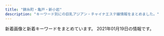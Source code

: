 ```yaml
---
title: "錦糸町・亀戸・新小岩"
description: "キーワード別にの巨乳アジアン・チャイナエステ嬢情報をまとめました。"
---
```


新着画像と新着キーワードをまとめています。
2021年01月19日の情報です。

<DmmAffiliateIns />
<KeywordTable
  shops={
    [
    {
        "name": "Cherry",
        "keywords": {},
        "img_links": [
            "http://dccompanyqoo10.cafe24.com/tiffany/images/staff/staff1.jpg",
            "http://dccompanyqoo10.cafe24.com/tiffany/images/staff/staff_sample.jpg",
            "http://dccompanyqoo10.cafe24.com/tiffany/images/store/store.png",
            "http://dccompanyqoo10.cafe24.com/tiffany/images/common/header.png",
            "http://dccompanyqoo10.cafe24.com/tiffany/images/staff/staff3.jpg",
            "http://dccompanyqoo10.cafe24.com/tiffany/images/top/store_bg.png",
            "http://dccompanyqoo10.cafe24.com/tiffany/images/staff/staff2.jpg"
        ],
        "station": "JR\u9326\u7cf8\u753a\u99c5\u5357\u53e3",
        "url": "http://cherry-esthe.com/"
    },
    {
        "img_links": [
            "https://piano.sweet-relaxation.com/img/cast/nico-01.jpg",
            "https://piano.sweet-relaxation.com/img/slick/sl-7.jpg",
            "https://piano.sweet-relaxation.com/img/interior/int-04.jpg",
            "https://piano.sweet-relaxation.com/img/cast/aki-02.jpg",
            "https://piano.sweet-relaxation.com/img/cast/aki-03.jpg",
            "https://piano.sweet-relaxation.com/img/cast/nico-04.jpg",
            "https://piano.sweet-relaxation.com/img/cast/aye-01.jpg",
            "https://piano.sweet-relaxation.com/img/cast/nana-02.jpg",
            "https://piano.sweet-relaxation.com/img/cast/miky-04.jpg",
            "https://piano.sweet-relaxation.com/img/cast/aini-03.jpg",
            "https://piano.sweet-relaxation.com/img/interior/int-01.jpg",
            "https://piano.sweet-relaxation.com/img/cast/lili-01.jpg",
            "https://piano.sweet-relaxation.com/img/cast/ai-04.jpg",
            "https://piano.sweet-relaxation.com/img/cast/aini-04.jpg",
            "https://piano.sweet-relaxation.com/img/cast/aini-02.jpg",
            "https://piano.sweet-relaxation.com/img/cast/lili-02.jpg",
            "https://piano.sweet-relaxation.com/img/cast/ebi-04.jpg",
            "https://piano.sweet-relaxation.com/img/cast/ebi-01.jpg",
            "https://piano.sweet-relaxation.com/img/cast/luna-02.jpg",
            "https://piano.sweet-relaxation.com/img/cast/nana-03.jpg",
            "https://piano.sweet-relaxation.com/img/cast/lili-04.jpg",
            "https://piano.sweet-relaxation.com/img/cast/miya-04.jpg",
            "https://piano.sweet-relaxation.com/img/slick/sl-3.jpg",
            "https://piano.sweet-relaxation.com/img/slick/sl-6.jpg",
            "https://piano.sweet-relaxation.com/img/cast/miya-01.jpg",
            "https://piano.sweet-relaxation.com/img/slick/sl-5.jpg",
            "https://piano.sweet-relaxation.com/img/cast/miky-03.jpg",
            "https://piano.sweet-relaxation.com/img/cast/miky-02.jpg",
            "https://piano.sweet-relaxation.com/img/interior/int-02.jpg",
            "https://piano.sweet-relaxation.com/img/slick/sl-4.jpg",
            "https://piano.sweet-relaxation.com/img/cast/coco-04.jpg",
            "https://piano.sweet-relaxation.com/img/cast/nana-04.jpg",
            "https://piano.sweet-relaxation.com/img/cast/aki-01.jpg",
            "https://piano.sweet-relaxation.com/img/cast/aye-04.jpg",
            "https://piano.sweet-relaxation.com/img/cast/aini-01.jpg",
            "https://piano.sweet-relaxation.com/img/cast/luna-04.jpg",
            "https://piano.sweet-relaxation.com/img/cast/miya-03.jpg",
            "https://piano.sweet-relaxation.com/img/cast/luna-01.jpg",
            "https://piano.sweet-relaxation.com/img/cast/ebi-03.jpg",
            "https://piano.sweet-relaxation.com/img/cast/ebi-02.jpg",
            "https://piano.sweet-relaxation.com/img/slick/sl-2.jpg",
            "https://piano.sweet-relaxation.com/img/cast/nico-02.jpg",
            "https://piano.sweet-relaxation.com/img/cast/lili-03.jpg",
            "https://piano.sweet-relaxation.com/img/cast/miky-01.jpg",
            "https://piano.sweet-relaxation.com/img/interior/int-03.jpg",
            "https://piano.sweet-relaxation.com/img/cast/nico-03.jpg",
            "https://piano.sweet-relaxation.com/img/cast/aye-02.jpg",
            "https://piano.sweet-relaxation.com/img/cast/coco-02.jpg",
            "https://piano.sweet-relaxation.com/img/cast/coco-03.jpg",
            "https://piano.sweet-relaxation.com/img/cast/ai-02.jpg",
            "https://piano.sweet-relaxation.com/img/slick/sl-1.jpg",
            "https://piano.sweet-relaxation.com/img/cast/luna-03.jpg",
            "https://piano.sweet-relaxation.com/img/cast/ai-03.jpg",
            "https://piano.sweet-relaxation.com/img/cast/coco-01.jpg",
            "https://piano.sweet-relaxation.com/img/cast/miya-02.jpg",
            "https://piano.sweet-relaxation.com/img/cast/aki-04.jpg",
            "https://piano.sweet-relaxation.com/img/cast/aye-03.jpg",
            "https://piano.sweet-relaxation.com/img/cast/nana-01.jpg",
            "https://piano.sweet-relaxation.com/img/cast/ai-01.jpg"
        ],
        "station": "JR\u65b0\u5c0f\u5ca9\u99c5\u5357\u53e3",
        "name": "Piano",
        "url": "https://piano.sweet-relaxation.com/",
        "keywords": {}
    },
    {
        "img_links": [
            "http://aria.tokyo-relaxtime.asia/img/cast/coco-03.jpg",
            "http://aria.tokyo-relaxtime.asia/img/interior/corridor-1.jpg",
            "http://aria.tokyo-relaxtime.asia/img/cast/yuri-01.jpg",
            "http://aria.tokyo-relaxtime.asia/img/cast/risa-03.jpg",
            "http://aria.tokyo-relaxtime.asia/img/cast/apple-02.jpg",
            "http://aria.tokyo-relaxtime.asia/img/cast/aki-03.jpg",
            "http://aria.tokyo-relaxtime.asia/img/interior/lobby-1.jpg",
            "http://aria.tokyo-relaxtime.asia/img/slick/st-1.jpg",
            "http://aria.tokyo-relaxtime.asia/img/cast/yuri-03.jpg",
            "http://aria.tokyo-relaxtime.asia/img/cast/yaya-01.jpg",
            "http://aria.tokyo-relaxtime.asia/img/cast/aki-04.jpg",
            "http://aria.tokyo-relaxtime.asia/img/cast/risa-01.jpg",
            "http://aria.tokyo-relaxtime.asia/img/cast/rina-03.jpg",
            "http://aria.tokyo-relaxtime.asia/img/cast/risa-02.jpg",
            "http://aria.tokyo-relaxtime.asia/img/cast/nana-04.jpg",
            "http://aria.tokyo-relaxtime.asia/img/cast/nana-03.jpg",
            "http://aria.tokyo-relaxtime.asia/img/cast/aya-03.jpg",
            "http://aria.tokyo-relaxtime.asia/img/cast/miki-03.jpg",
            "http://aria.tokyo-relaxtime.asia/img/cast/aki-01.jpg",
            "http://aria.tokyo-relaxtime.asia/img/cast/yaya-04.jpg",
            "http://aria.tokyo-relaxtime.asia/img/cast/aya-01.jpg",
            "http://aria.tokyo-relaxtime.asia/img/cast/rina-01.jpg",
            "http://aria.tokyo-relaxtime.asia/img/cast/nana-02.jpg",
            "http://aria.tokyo-relaxtime.asia/img/cast/yaya-03.jpg",
            "http://aria.tokyo-relaxtime.asia/img/cast/miki-02.jpg",
            "http://aria.tokyo-relaxtime.asia/img/cast/yumi-04.jpg",
            "http://aria.tokyo-relaxtime.asia/img/cast/miki-04.jpg",
            "http://aria.tokyo-relaxtime.asia/img/cast/aki-02.jpg",
            "http://aria.tokyo-relaxtime.asia/img/cast/rina-02.jpg",
            "http://aria.tokyo-relaxtime.asia/img/cast/apple-03.jpg",
            "http://aria.tokyo-relaxtime.asia/img/cast/apple-01.jpg",
            "http://aria.tokyo-relaxtime.asia/img/slick/st-5.jpg",
            "http://aria.tokyo-relaxtime.asia/img/cast/yumi-01.jpg",
            "http://aria.tokyo-relaxtime.asia/img/cast/coco-02.jpg",
            "http://aria.tokyo-relaxtime.asia/img/cast/apple-04.jpg",
            "http://aria.tokyo-relaxtime.asia/img/cast/yumi-03.jpg",
            "http://aria.tokyo-relaxtime.asia/img/slick/st-4.jpg",
            "http://aria.tokyo-relaxtime.asia/img/cast/coco-01.jpg",
            "http://aria.tokyo-relaxtime.asia/img/cast/rina-04.jpg",
            "http://aria.tokyo-relaxtime.asia/img/slick/st-2.jpg",
            "http://aria.tokyo-relaxtime.asia/img/cast/coco-04.jpg",
            "http://aria.tokyo-relaxtime.asia/img/cast/aya-02.jpg",
            "http://aria.tokyo-relaxtime.asia/img/cast/aya-04.jpg",
            "http://aria.tokyo-relaxtime.asia/img/cast/yaya-02.jpg",
            "http://aria.tokyo-relaxtime.asia/img/cast/yuri-04.jpg",
            "http://aria.tokyo-relaxtime.asia/img/cast/nana-01.jpg",
            "http://aria.tokyo-relaxtime.asia/img/cast/risa-04.jpg",
            "http://aria.tokyo-relaxtime.asia/img/cast/yumi-02.jpg",
            "http://aria.tokyo-relaxtime.asia/img/cast/miki-01.jpg",
            "http://aria.tokyo-relaxtime.asia/img/slick/st-3.jpg"
        ],
        "name": "Aria\uff5e\u30a2\u30ea\u30a2\uff5e",
        "url": "http://aria.tokyo-relaxtime.asia/",
        "keywords": {},
        "station": "JR\u5c0f\u5ca9\u99c5\u5317\u53e3"
    },
    {
        "url": "http://hani-est.xyz/",
        "name": "\u871c\u82b1",
        "station": "\u897f\u5927\u5cf6\u99c5A1\u51fa\u53e3",
        "img_links": [
            "http://hani-est.xyz/images/g1.jpg",
            "http://hani-est.xyz/images/top.jpg",
            "http://hani-est.xyz/images/banna1.jpg",
            "http://hani-est.xyz/images/g2.jpg",
            "http://hani-est.xyz/images/g4.jpg",
            "http://hani-est.xyz/images/new1.jpg",
            "http://hani-est.xyz/images/banna.jpg",
            "http://hani-est.xyz/images/zi-ao.png",
            "http://hani-est.xyz/images/g5.jpg",
            "http://hani-est.xyz/images/zi-newface.png",
            "http://hani-est.xyz/images/banna2.jpg",
            "http://hani-est.xyz/images/zi-service.png",
            "http://hani-est.xyz/images/a1.jpg",
            "http://hani-est.xyz/images/g6.jpg",
            "http://hani-est.xyz/images/zi-staff.png",
            "http://hani-est.xyz/images/zi-pri.png"
        ],
        "keywords": {
            "83": 12,
            "90": 24,
            "\u4e73": 12,
            "94": 12,
            "E": 12,
            "82": 12,
            "\u5de8\u4e73": 12,
            "C": 41
        }
    },
    {
        "img_links": [
            "http://shizuku2009.com/staff/5/1.jpg",
            "http://shizuku2009.com/images/index_19.jpg",
            "http://shizuku2009.com/images/service_13.jpg",
            "http://shizuku2009.com/images/index_05.jpg",
            "http://shizuku2009.com/images/index_15.jpg",
            "http://shizuku2009.com/images/index_07.jpg",
            "http://shizuku2009.com/images/index_09.jpg",
            "http://shizuku2009.com/images/index_06.jpg",
            "http://shizuku2009.com/images/index_10.jpg",
            "http://shizuku2009.com/images/index_20.jpg",
            "http://shizuku2009.com/images/index_13.jpg",
            "http://shizuku2009.com/images/index_08.jpg",
            "http://shizuku2009.com/staff/3/1.jpg",
            "http://shizuku2009.com/images/index_14.jpg",
            "http://shizuku2009.com/staff/4/1.jpg",
            "http://shizuku2009.com/images/index_04.jpg",
            "http://shizuku2009.com/images/staff_15.jpg",
            "http://shizuku2009.com/images/index_17.jpg",
            "http://shizuku2009.com/images/staff_12.jpg",
            "http://shizuku2009.com/staff/6/1.jpg",
            "http://shizuku2009.com/staff/2/1.jpg",
            "http://shizuku2009.com/images/index_02.jpg",
            "http://shizuku2009.com/staff/1/1.jpg"
        ],
        "name": "\u79cb",
        "keywords": {},
        "url": "http://shizuku2009.com/",
        "station": "\u9752\u7825\u99c5A2\u51fa\u53e3"
    },
    {
        "img_links": [
            "http://www.o-miyabi.com/images/upload/thumb/72ffa1fb925d394b.jpg",
            "http://www.o-miyabi.com/s/images/okubokomachi.jpg",
            "http://www.o-miyabi.com/s/uploads/03.jpg",
            "http://www.o-miyabi.com/s/images/service_01.png",
            "http://www.o-miyabi.com/images/index_04.jpg",
            "http://www.o-miyabi.com/images/index_19.jpg",
            "http://www.o-miyabi.com/images/index_02.jpg",
            "http://www.o-miyabi.com/s/images/slider/prev.png",
            "http://www.o-miyabi.com/s/images/iphone.png",
            "http://www.o-miyabi.com/s/image/nav_sys.png",
            "http://www.o-miyabi.com/images/movie_09.jpg",
            "http://www.o-miyabi.com/s/images/top_2.jpg",
            "http://www.o-miyabi.com/s/images/tel.png",
            "http://www.o-miyabi.com/s/uploads/08.jpg",
            "http://www.o-miyabi.com/images/index_10.jpg",
            "http://www.o-miyabi.com/images/index_14.jpg",
            "http://www.o-miyabi.com/images/upload/thumb/1a8371be7358f1df.jpg",
            "http://www.o-miyabi.com/images/rec.jpg",
            "http://www.o-miyabi.com/s/images/slider/next.png",
            "http://www.o-miyabi.com/s/uploads/07.jpg",
            "http://www.o-miyabi.com/s/uploads/01.jpg",
            "http://www.o-miyabi.com/images/index_13.jpg",
            "http://www.o-miyabi.com/images/upload/thumb/6d7987cae648e809.jpg",
            "http://www.o-miyabi.com/images/index_06.jpg",
            "http://www.o-miyabi.com/s/images/pc.png",
            "http://www.o-miyabi.com/images/index_03.jpg",
            "http://www.o-miyabi.com/s/uploads/04.jpg",
            "http://www.o-miyabi.com/s/image/nav_manga.png",
            "http://www.o-miyabi.com/images/info_09.jpg",
            "http://www.o-miyabi.com/s/images/t2.jpg",
            "http://www.o-miyabi.com/images/index_05.jpg",
            "http://www.o-miyabi.com/s/images/slider/2.jpg",
            "http://www.o-miyabi.com/s/images/slider/3.jpg",
            "http://www.o-miyabi.com/images/info.jpg",
            "http://www.o-miyabi.com/images/upload/thumb/e12bb065f2380463.jpg",
            "http://www.o-miyabi.com/s/images/service_03.png",
            "http://www.o-miyabi.com/images/upload/thumb/301c9a35b11a384f.jpg",
            "http://www.o-miyabi.com/images/upload/thumb/6fceb6aef71115ac.jpg",
            "http://www.o-miyabi.com/images/upload/thumb/0dc07af1006255fa.jpg",
            "http://www.o-miyabi.com/images/upload/thumb/51d074f8f9cdb905.jpg",
            "http://www.o-miyabi.com/s/image/nav_topics.png",
            "http://www.o-miyabi.com/images/upload/thumb/db15ea2226867103.jpg",
            "http://www.o-miyabi.com/images/upload/thumb/7713de024ddc43e7.jpg",
            "http://www.o-miyabi.com/images/rec_09.jpg",
            "http://www.o-miyabi.com/images/info_02.jpg",
            "http://www.o-miyabi.com/s/images/t3.jpg",
            "http://www.o-miyabi.com/images/index_09.jpg",
            "http://www.o-miyabi.com/s/images/slider/1.jpg",
            "http://www.o-miyabi.com/s/uploads/06.jpg",
            "http://www.o-miyabi.com/images/index_18.jpg",
            "http://www.o-miyabi.com/images/upload/thumb/0981f77ac0a1e07f.jpg",
            "http://www.o-miyabi.com/s/image/nav_cast.png",
            "http://www.o-miyabi.com/images/upload/thumb/04d21d82d11bc049.jpg",
            "http://www.o-miyabi.com/images/upload/thumb/928147996b3538a2.jpg",
            "http://www.o-miyabi.com/images/upload/thumb/57af63e7ff71466b.jpg",
            "http://www.o-miyabi.com/images/index_16.jpg",
            "http://www.o-miyabi.com/images/index_07.jpg",
            "http://www.o-miyabi.com/images/index_01.jpg",
            "http://www.o-miyabi.com/s/image/nav_top.png",
            "http://www.o-miyabi.com/girl/01.jpg",
            "http://www.o-miyabi.com/images/staff_09.jpg",
            "http://www.o-miyabi.com/s/images/t1.jpg",
            "http://www.o-miyabi.com/s/uploads/02.jpg",
            "http://www.o-miyabi.com/s/image/nav_hotel.png",
            "http://www.o-miyabi.com/s/images/service_07.png"
        ],
        "station": "JR\u65b0\u5c0f\u5ca9\u99c5\u5357\u53e3",
        "keywords": {
            "D": 4,
            "86": 2,
            "C": 12,
            "85": 4,
            "98": 2,
            "H": 2,
            "89": 6,
            "84": 2
        },
        "url": "http://www.o-miyabi.com/",
        "name": "\u96c5\u82b3"
    },
    {
        "station": "JR\u65b0\u5c0f\u5ca9\u99c5\u5357\u53e3",
        "keywords": {
            "89": 1,
            "95": 2,
            "92": 1,
            "87": 1,
            "90": 1,
            "86": 2,
            "85": 1
        },
        "name": "\u7f8e\u697d",
        "url": "http://y-rlx.net/",
        "img_links": [
            "http://y-rlx.net/images/index_21.jpg",
            "http://y-rlx.net/girl/010.jpg",
            "http://y-rlx.net/girl/09a.jpg",
            "http://y-rlx.net/images/rec.jpg",
            "http://y-rlx.net/images/index_09.jpg",
            "http://y-rlx.net/girl/09.jpg",
            "http://y-rlx.net/girl/01.jpg",
            "http://y-rlx.net/girl/08.jpg",
            "http://y-rlx.net/images/01.png",
            "http://y-rlx.net/images/acc_tit03.jpg",
            "http://y-rlx.net/girl/05a.jpg",
            "http://y-rlx.net/girl/05.jpg",
            "http://y-rlx.net/images/rec_16.jpg",
            "http://y-rlx.net/images/acc_16.jpg",
            "http://y-rlx.net/images/rex_16.jpg",
            "http://y-rlx.net/girl/00.jpg",
            "http://y-rlx.net/images/index_23.jpg",
            "http://y-rlx.net/images/index_11.jpg",
            "http://y-rlx.net/girl/07.jpg",
            "http://y-rlx.net/images/index_04.png",
            "http://y-rlx.net/images/index_19.png",
            "http://y-rlx.net/images/index_12.jpg",
            "http://y-rlx.net/girl/06.jpg",
            "http://y-rlx.net/images/index_08.jpg",
            "http://y-rlx.net/images/sys.jpg",
            "http://y-rlx.net/girl/p01.jpg",
            "http://y-rlx.net/images/index_10.jpg",
            "http://y-rlx.net/images/sys_16.jpg",
            "http://y-rlx.net/images/acc_tit01.jpg",
            "http://y-rlx.net/images/index_06.png",
            "http://y-rlx.net/images/02.png",
            "http://y-rlx.net/girl/02.jpg",
            "http://y-rlx.net/images/index_07.png",
            "http://y-rlx.net/images/index_14.png",
            "http://y-rlx.net/images/index_16.png",
            "http://y-rlx.net/images/index_13.jpg",
            "http://y-rlx.net/images/line.jpg",
            "http://y-rlx.net/girl/07a.jpg",
            "http://y-rlx.net/girl/03a.jpg",
            "http://y-rlx.net/girl/010a.jpg",
            "http://y-rlx.net/images/03.png",
            "http://y-rlx.net/images/index_02.png",
            "http://y-rlx.net/images/acc_tit.jpg",
            "http://y-rlx.net/images/staff_16.jpg",
            "http://y-rlx.net/images/info.png",
            "http://y-rlx.net/girl/03.jpg"
        ]
    },
    {
        "img_links": [
            "http://biwert.xyz/uploads/allimg/180620/1-1P6201013133b.jpg",
            "http://biwert.xyz/templets/default/picture/head.jpg",
            "http://biwert.xyz/uploads/201003/1-2010031G415110.jpg",
            "http://biwert.xyz/templets/default/picture/interior_t.jpg",
            "http://biwert.xyz/uploads/180620/1-1P620101629244.png",
            "http://biwert.xyz/uploads/allimg/180620/1-1P620101640O8.png",
            "http://biwert.xyz/uploads/180620/1-1P62010154K00.png",
            "http://biwert.xyz/uploads/201006/1-2010061A941445.jpg",
            "http://biwert.xyz/templets/default/picture/rec1.png",
            "http://biwert.xyz/uploads/201003/1-2010031G432629.jpg",
            "http://biwert.xyz/templets/default/picture/news.jpg",
            "http://biwert.xyz/uploads/180620/1-1P62010193X63.jpg",
            "http://biwert.xyz/uploads/201109/1-201109141105216.jpg",
            "http://biwert.xyz/templets/default/picture/staff_t.jpg",
            "http://biwert.xyz/uploads/201007/1-20100G4464b26.jpg",
            "http://biwert.xyz/images/1-1P621101232H4.png",
            "http://biwert.xyz/uploads/201006/1-2010061F032C0.jpg",
            "http://biwert.xyz/uploads/201003/1-2010031G3421X.jpg",
            "http://biwert.xyz/uploads/201003/1-2010031G35C32.jpg"
        ],
        "station": "JR\u5c0f\u5ca9\u99c5\u5317\u53e3",
        "url": "http://biwert.xyz/",
        "keywords": {
            "E": 18,
            "G": 9
        },
        "name": "\u4e00\u6642"
    },
    {
        "station": "JR\u4e80\u6238\u99c5\u6771\u53e3",
        "name": "\u5343\u693f",
        "img_links": [
            "http://sentsubaki.asia/img/cast/yumi-02.jpg",
            "http://sentsubaki.asia/img/btn_interior.png",
            "http://sentsubaki.asia/img/btn_cast.png",
            "http://sentsubaki.asia/img/cast/aya-01.jpg",
            "http://sentsubaki.asia/img/cast/miki-04.jpg",
            "http://sentsubaki.asia/img/interior/lobby-1.jpg",
            "http://sentsubaki.asia/img/cast/aya-04.jpg",
            "http://sentsubaki.asia/img/btn_top.png",
            "http://sentsubaki.asia/img/cast/you-04.jpg",
            "http://sentsubaki.asia/img/cast/nina-04.jpg",
            "http://sentsubaki.asia/img/head_time.png",
            "http://sentsubaki.asia/img/cast/you-01.jpg",
            "http://sentsubaki.asia/img/cast/yumi-03.jpg",
            "http://sentsubaki.asia/img/cast/yuyu-04.jpg",
            "http://sentsubaki.asia/img/cast/yuyu-01.jpg",
            "http://sentsubaki.asia/img/interior/lobby-2.jpg",
            "http://sentsubaki.asia/img/cast/yuyu-02.jpg",
            "http://sentsubaki.asia/img/btn_twitter.png",
            "http://sentsubaki.asia/img/cast/yumi-04.jpg",
            "http://sentsubaki.asia/img/cast/you-02.jpg",
            "http://sentsubaki.asia/img/cast/miki-01.jpg",
            "http://sentsubaki.asia/img/cast/miki-03.jpg",
            "http://sentsubaki.asia/img/cast/aya-03.jpg",
            "http://sentsubaki.asia/img/cast/nina-03.jpg",
            "http://sentsubaki.asia/img/cast/you-03.jpg",
            "http://sentsubaki.asia/img/head_tel.png",
            "http://sentsubaki.asia/img/cast/miki-02.jpg",
            "http://sentsubaki.asia/img/coupon_special.png"
        ],
        "url": "http://sentsubaki.asia/",
        "keywords": {}
    },
    {
        "keywords": {
            "87": 30,
            "D": 135,
            "83": 15,
            "88": 15,
            "89": 15,
            "85": 105,
            "86": 30,
            "E": 15,
            "92": 15,
            "C": 75
        },
        "url": "https://kinshicho-mensesthe.net/",
        "station": "JR\u9326\u7cf8\u753a\u99c5\u5317\u53e3",
        "img_links": [
            "https://kinshicho-mensesthe.net/staff2/kokomi-s1.jpg",
            "https://kinshicho-mensesthe.net/staff2/rika-l1.jpg",
            "https://kinshicho-mensesthe.net/staff2/rui-s1.jpg",
            "https://kinshicho-mensesthe.net/mens-esthe-massage/2020/01/22/yuki-s1.jpg",
            "https://kinshicho-mensesthe.net/room/5-l.jpg",
            "https://kinshicho-mensesthe.net/staff2/kiki-s1.jpg",
            "https://kinshicho-mensesthe.net/images/qrcode.png",
            "https://kinshicho-mensesthe.net/images/main-sp.jpg",
            "https://kinshicho-mensesthe.net/images/footer-l.png",
            "https://kinshicho-mensesthe.net/button/staff.png",
            "https://kinshicho-mensesthe.net/staff2/satomi-s1.jpg",
            "https://kinshicho-mensesthe.net/staff2/yuki-s1.jpg",
            "https://kinshicho-mensesthe.net/staff2/sakura-l2.jpg",
            "https://kinshicho-mensesthe.net/staff2/kokomi-l1.jpg",
            "https://kinshicho-mensesthe.net/staff2/sora-s1.jpg",
            "https://kinshicho-mensesthe.net/button/blog.png",
            "https://kinshicho-mensesthe.net/room/esthe1.jpg",
            "https://kinshicho-mensesthe.net/staff2/moe-s1.jpg",
            "https://kinshicho-mensesthe.net/staff2/yuki-l1.jpg",
            "https://kinshicho-mensesthe.net/room/2-s.jpg",
            "https://kinshicho-mensesthe.net/staff2/haruka-s1.jpg",
            "https://kinshicho-mensesthe.net/mens-esthe-massage/2020/02/06/satomi-s1.jpg",
            "https://kinshicho-mensesthe.net/button/home.png",
            "https://kinshicho-mensesthe.net/staff2/satomi-l1.jpg",
            "https://kinshicho-mensesthe.net/staff2/mai-s1.jpg",
            "https://kinshicho-mensesthe.net/room/2-l.jpg",
            "https://kinshicho-mensesthe.net/images/clear.png",
            "https://kinshicho-mensesthe.net/room/4-s.jpg",
            "https://kinshicho-mensesthe.net/staff2/yumi-l1.jpg",
            "https://kinshicho-mensesthe.net/images/main1.jpg",
            "https://kinshicho-mensesthe.net/staff2/sera-s1.jpg",
            "https://kinshicho-mensesthe.net/images/footer-r.png",
            "https://kinshicho-mensesthe.net/staff2/haruka-l1.jpg",
            "https://kinshicho-mensesthe.net/staff2/saki-s1.jpg",
            "https://kinshicho-mensesthe.net/staff2/yumi-s1.jpg",
            "https://kinshicho-mensesthe.net/room/3-l.jpg",
            "https://kinshicho-mensesthe.net/staff2/rika-s1.jpg",
            "https://kinshicho-mensesthe.net/room/6-l.jpg",
            "https://kinshicho-mensesthe.net/images/flower.png",
            "https://kinshicho-mensesthe.net/images/camp.png",
            "https://kinshicho-mensesthe.net/staff2/kiki-l1.jpg",
            "https://kinshicho-mensesthe.net/room/esthe2.jpg",
            "https://kinshicho-mensesthe.net/staff2/saki-l1.jpg",
            "https://kinshicho-mensesthe.net/staff2/sera-l1.jpg",
            "https://kinshicho-mensesthe.net/staff2/rui-l1.jpg",
            "https://kinshicho-mensesthe.net/room/1-l.jpg",
            "https://kinshicho-mensesthe.net/room/6-s.jpg",
            "https://kinshicho-mensesthe.net/room/5-s.jpg",
            "https://kinshicho-mensesthe.net/staff2/yuka-s1.jpg",
            "https://kinshicho-mensesthe.net/staff2/sora-l1.jpg",
            "https://kinshicho-mensesthe.net/room/esthe3.jpg",
            "https://kinshicho-mensesthe.net/staff2/sakura-s2.jpg",
            "https://kinshicho-mensesthe.net/room/1-s.jpg",
            "https://kinshicho-mensesthe.net/mens-esthe-massage/2020/10/17/moe-s1.jpg",
            "https://kinshicho-mensesthe.net/room/4-l.jpg",
            "https://kinshicho-mensesthe.net/staff2/mai-l1.jpg",
            "https://kinshicho-mensesthe.net/room/3-s.jpg",
            "https://kinshicho-mensesthe.net/images/header3.png",
            "https://kinshicho-mensesthe.net/mens-esthe-massage/2020/02/06/sora-s1.jpg"
        ],
        "name": "KIRARA"
    },
    {
        "url": "http://www.hu-wa.work/",
        "station": "JR\u5c0f\u5ca9\u99c5\u5357\u53e3",
        "img_links": [
            "http://www.hu-wa.work/images/5.png",
            "http://www.hu-wa.work/images/1.png",
            "http://www.hu-wa.work/img/ayumi1.jpg",
            "http://www.hu-wa.work/images/ta.jpg",
            "http://www.hu-wa.work/images/int1.png",
            "http://www.hu-wa.work/images/staff_t.jpg",
            "http://www.hu-wa.work/images/int2.png",
            "http://www.hu-wa.work/images/tel.jpg",
            "http://www.hu-wa.work/images/sys.png",
            "http://www.hu-wa.work/staff/ayumi.jpg",
            "http://www.hu-wa.work/images/4.png",
            "http://www.hu-wa.work/images/head.jpg",
            "http://www.hu-wa.work/images/interior_t.jpg",
            "http://www.hu-wa.work/img/maya1.jpg",
            "http://www.hu-wa.work/img/yuna1.jpg",
            "http://www.hu-wa.work/img/miki1.jpg",
            "http://www.hu-wa.work/images/s1.png",
            "http://www.hu-wa.work/images/2.png",
            "http://www.hu-wa.work/img/kaori1.jpg",
            "http://www.hu-wa.work/staff/miho.jpg",
            "http://www.hu-wa.work/images/6.png",
            "http://www.hu-wa.work/staff/yuna.jpg",
            "http://www.hu-wa.work/img/miho1.jpg",
            "http://www.hu-wa.work/images/3.png",
            "http://www.hu-wa.work/images/news.png",
            "http://www.hu-wa.work/staff/maya.jpg",
            "http://www.hu-wa.work/staff/miki.jpg",
            "http://www.hu-wa.work/staff/kaori.jpg"
        ],
        "name": "Angel\u2019s Smile",
        "keywords": {}
    },
    {
        "url": "http://k-akasuri.xyz/",
        "img_links": [
            "http://k-akasuri.xyz/girl/02.jpg",
            "http://k-akasuri.xyz/images/index_01.jpg",
            "http://k-akasuri.xyz/images/index_06.jpg",
            "http://k-akasuri.xyz/images/staff_10.jpg",
            "http://k-akasuri.xyz/images/index_09.jpg",
            "http://k-akasuri.xyz/images/index_02.jpg",
            "http://k-akasuri.xyz/images/index_08.jpg",
            "http://k-akasuri.xyz/images/rec.jpg",
            "http://k-akasuri.xyz/images/index_13.jpg",
            "http://k-akasuri.xyz/girl/00.jpg",
            "http://k-akasuri.xyz/images/info_10.jpg",
            "http://k-akasuri.xyz/images/sys.jpg",
            "http://k-akasuri.xyz/images/acc_11.jpg",
            "http://k-akasuri.xyz/images/sys_10.jpg",
            "http://k-akasuri.xyz/images/acc_10.jpg",
            "http://k-akasuri.xyz/girl/04.jpg",
            "http://k-akasuri.xyz/images/nei_13.jpg",
            "http://k-akasuri.xyz/images/rec_10.jpg",
            "http://k-akasuri.xyz/images/index_04.jpg",
            "http://k-akasuri.xyz/images/index_05.jpg",
            "http://k-akasuri.xyz/images/index_07.jpg",
            "http://k-akasuri.xyz/girl/01.jpg",
            "http://k-akasuri.xyz/images/line.jpg",
            "http://k-akasuri.xyz/images/index_03.jpg",
            "http://k-akasuri.xyz/girl/03.jpg"
        ],
        "station": "JR\u4e80\u6238\u99c5\u5317\u53e3",
        "keywords": {
            "89": 1,
            "D": 3,
            "87": 1,
            "88": 2,
            "C": 1
        },
        "name": "\u97d3\u56fd\u30a2\u30ab\u30b9\u30ea"
    },
    {
        "name": "Lucky\uff5e\u30e9\u30c3\u30ad\u30fc\uff5e",
        "img_links": [
            "http://www.es-raku.link/img/ayaka1.jpg",
            "http://www.es-raku.link/images/1.jpg",
            "http://www.es-raku.link/images/menu/interior.png",
            "http://www.es-raku.link/images/9.jpg",
            "http://www.es-raku.link/images/2.jpg",
            "http://www.es-raku.link/images/int2.png",
            "http://www.es-raku.link/images/r1.jpg",
            "http://www.es-raku.link/img/riri1.jpg",
            "http://www.es-raku.link/staff/yuki.jpg",
            "http://www.es-raku.link/img/ruru1.jpg",
            "http://www.es-raku.link/img/mai1.jpg",
            "http://www.es-raku.link/images/3.jpg",
            "http://www.es-raku.link/images/list.jpg",
            "http://www.es-raku.link/img/kaori1.jpg",
            "http://www.es-raku.link/images/r2.jpg",
            "http://www.es-raku.link/images/head.png",
            "http://www.es-raku.link/images/news.jpg",
            "http://www.es-raku.link/images/interior_t.png",
            "http://www.es-raku.link/staff/kaori.jpg",
            "http://www.es-raku.link/images/int1.png",
            "http://www.es-raku.link/images/tel.jpg",
            "http://www.es-raku.link/images/line.png",
            "http://www.es-raku.link/staff/mai.jpg",
            "http://www.es-raku.link/staff/riri.jpg",
            "http://www.es-raku.link/images/menu/staff.png",
            "http://www.es-raku.link/img/yuki1.jpg",
            "http://www.es-raku.link/images/8.jpg",
            "http://www.es-raku.link/images/sys1.jpg",
            "http://www.es-raku.link/images/rtel.jpg",
            "http://www.es-raku.link/images/menu/top.png",
            "http://www.es-raku.link/images/7.jpg",
            "http://www.es-raku.link/staff/ruru.jpg",
            "http://www.es-raku.link/img/lucky1.jpg",
            "http://www.es-raku.link/images/6.jpg",
            "http://www.es-raku.link/images/staff_t.png",
            "http://www.es-raku.link/images/mobile.jpg",
            "http://www.es-raku.link/staff/ayaka.jpg",
            "http://www.es-raku.link/staff/lucky.jpg"
        ],
        "url": "http://www.es-raku.link/",
        "keywords": {},
        "station": "JR\u9326\u7cf8\u753a\u99c5\u5357\u53e3"
    },
    {
        "url": "http://mirage.sweet-relaxation.com/",
        "img_links": [
            "http://mirage.sweet-relaxation.com/img/cast/olive-01.jpg",
            "http://mirage.sweet-relaxation.com/img/cast/nanar-02.jpg",
            "http://mirage.sweet-relaxation.com/img/cast/miya-02.jpg",
            "http://mirage.sweet-relaxation.com/img/cast/nina-02.jpg",
            "http://mirage.sweet-relaxation.com/img/cast/yaya-01.jpg",
            "http://mirage.sweet-relaxation.com/img/cast/ran-03.jpg",
            "http://mirage.sweet-relaxation.com/img/cast/eri-02.jpg",
            "http://mirage.sweet-relaxation.com/img/cast/yaya-03.jpg",
            "http://mirage.sweet-relaxation.com/img/cast/key-03.jpg",
            "http://mirage.sweet-relaxation.com/img/cast/miya-03.jpg",
            "http://mirage.sweet-relaxation.com/img/cast/eri-01.jpg",
            "http://mirage.sweet-relaxation.com/img/cast/nina-01.jpg",
            "http://mirage.sweet-relaxation.com/img/cast/yumi-02.jpg",
            "http://mirage.sweet-relaxation.com/img/cast/nanar-01.jpg",
            "http://mirage.sweet-relaxation.com/img/cast/olive-02.jpg",
            "http://mirage.sweet-relaxation.com/img/cast/key-01.jpg",
            "http://mirage.sweet-relaxation.com/img/cast/eri-03.jpg",
            "http://mirage.sweet-relaxation.com/img/cast/yumi-01.jpg",
            "http://mirage.sweet-relaxation.com/img/cast/yumi-03.jpg",
            "http://mirage.sweet-relaxation.com/img/cast/yaya-02.jpg",
            "http://mirage.sweet-relaxation.com/img/cast/nina-03.jpg",
            "http://mirage.sweet-relaxation.com/img/cast/ran-01.jpg",
            "http://mirage.sweet-relaxation.com/img/cast/nanar-03.jpg",
            "http://mirage.sweet-relaxation.com/img/interior/corridor-1.jpg",
            "http://mirage.sweet-relaxation.com/img/cast/olive-03.jpg",
            "http://mirage.sweet-relaxation.com/img/cast/miya-01.jpg",
            "http://mirage.sweet-relaxation.com/img/cast/ran-02.jpg",
            "http://mirage.sweet-relaxation.com/img/cast/key-02.jpg"
        ],
        "name": "Mirage\uff5e\u30df\u30e9\u30fc\u30b8\u30e5\uff5e",
        "station": "JR\u4e80\u6238\u99c5\u6771\u53e3",
        "keywords": {}
    },
    {
        "img_links": [
            "http://es-koibito.work/_src/47079078/7251563932146_.pic_hd.jpg",
            "http://es-koibito.work/_src/37017017/wechatimg2746.jpg",
            "http://es-koibito.work/_src/18546552/staff12.jpg",
            "http://es-koibito.work/_src/18546593/shift.jpg",
            "http://mosaic.heteml.jp/es-koibito.work/3.jpg",
            "http://es-koibito.work/_src/18546559/sign.png",
            "http://es-koibito.work/_src/18546610/wechatimg5037.jpg",
            "http://es-koibito.work/_src/18546543/sign.png",
            "http://es-koibito.work/_src/18546542/sign.png",
            "http://mosaic.heteml.jp/es-koibito.work/5.jpg",
            "http://es-koibito.work/_src/18546594/shift.jpg",
            "http://es-koibito.work/_src/37018722/img20191113104249545960.jpg",
            "http://es-koibito.work/_src/18546577/sign.png",
            "http://es-koibito.work/_src/37889091/wechatimg2727.jpg",
            "http://es-koibito.work/_src/18546575/wechatimg2726.jpg",
            "http://es-koibito.work/_src/37016944/wechatimg2726.jpg",
            "http://mosaic.heteml.jp/es-koibito.work/4.jpg",
            "http://es-koibito.work/_src/18546607/wechatimg2727.jpg",
            "http://es-koibito.work/_src/18546604/staff12.jpg",
            "http://es-koibito.work/_src/47079080/7281563932147_.pic_hd.jpg",
            "http://es-koibito.work/_src/18546585/sign.png",
            "http://es-koibito.work/_src/18546595/shift.jpg",
            "http://es-koibito.work/_src/18546596/shift.jpg",
            "http://es-koibito.work/_src/47079079/7271563932147_.pic_hd.jpg",
            "http://mosaic.heteml.jp/es-koibito.work/2.jpg",
            "http://es-koibito.work/_src/37889089/wechatimg2746.jpg",
            "http://es-koibito.work/_src/18546567/sign.png",
            "http://es-koibito.work/_src/47079082/wechatimg62.jpg",
            "http://mosaic.heteml.jp/es-koibito.work/1.jpg",
            "http://es-koibito.work/_src/47079081/7261563932146_.pic_hd.jpg",
            "http://es-koibito.work/_src/18546853/mobile.png",
            "http://es-koibito.work/_src/18546847/img20180614190233601852.jpg",
            "http://es-koibito.work/_src/18546597/sign.png"
        ],
        "name": "\u604b",
        "station": "JR\u9326\u7cf8\u753a\u99c5\u5357\u53e3",
        "url": "http://es-koibito.work/",
        "keywords": {
            "C": 7,
            "89": 1,
            "85": 3,
            "86": 1
        }
    },
    {
        "img_links": [
            "http://www.awawa-es.info/photo/home/4241374197436.jpg",
            "http://www.awawa-es.info/photo/201605/14635511391411412709.jpg",
            "http://www.awawa-es.info/img/return.png",
            "http://www.awawa-es.info/img/hjob.png",
            "http://www.awawa-es.info/photo/home/7151463551145.jpg",
            "http://www.awawa-es.info/img/s2.jpg",
            "http://www.awawa-es.info/img/hinfo.png",
            "http://www.awawa-es.info/img/images/sys_05.png",
            "http://www.awawa-es.info/img/h1.png",
            "http://www.awawa-es.info/img/sd.png",
            "http://www.awawa-es.info/photo/home/5241604645075.jpg",
            "http://www.awawa-es.info/img/i2.jpg",
            "http://www.awawa-es.info/photo/202011/1604645058826879711.png",
            "http://www.awawa-es.info/img/bottom.jpg",
            "http://www.awawa-es.info/photo/202009/15998945321509738889.jpeg",
            "http://www.awawa-es.info/img/h2.png",
            "http://www.awawa-es.info/img/hsys.png",
            "http://www.awawa-es.info/photo/201307/1374197215469380174.jpg",
            "http://www.awawa-es.info/img/images/sys_03.png",
            "http://www.awawa-es.info/img/images/sys_06.png",
            "http://www.awawa-es.info/photo/home/3281580956380.jpg",
            "http://www.awawa-es.info/img/images/sys_02.png",
            "http://www.awawa-es.info/p/1.jpg",
            "http://www.awawa-es.info/photo/home/4051599894438.jpg",
            "http://www.awawa-es.info/img/images/sys_01.png",
            "http://www.awawa-es.info/p/4.jpg",
            "http://www.awawa-es.info/img/images/sys_04.png",
            "http://www.awawa-es.info/img/hstaff.png",
            "http://www.awawa-es.info/photo/202002/1580956374749618033.jpg",
            "http://www.awawa-es.info/img/i1.jpg",
            "http://www.awawa-es.info/p/cc.jpg",
            "http://www.awawa-es.info/p/aa.jpg",
            "http://www.awawa-es.info/img/rm.jpg",
            "http://www.awawa-es.info/p/2.jpg",
            "http://www.awawa-es.info/p/3.jpg",
            "http://www.awawa-es.info/photo/201307/13741973921454741938.jpg",
            "http://www.awawa-es.info/p/bb.jpg",
            "http://www.awawa-es.info/img/tmp.jpg",
            "http://www.awawa-es.info/img/acc.png",
            "http://www.awawa-es.info/img/s1.jpg",
            "http://www.awawa-es.info/img/h3.png",
            "http://www.awawa-es.info/photo/202009/15998944321424280736.jpeg",
            "http://www.awawa-es.info/photo/home/2391374197264.jpg"
        ],
        "keywords": {
            "89": 4,
            "C": 2,
            "85": 4,
            "D": 8,
            "87": 4
        },
        "name": "\u3042\u308f\u308f",
        "url": "http://www.awawa-es.info/",
        "station": "JR\u9326\u7cf8\u753a\u99c5\u5357\u53e3"
    },
    {
        "img_links": [
            "http://el-grande.asia/img/cast/baby-02.jpg",
            "http://el-grande.asia/img/cast/lucy-04.jpg",
            "http://el-grande.asia/img/btn_cast.png",
            "http://el-grande.asia/img/cast/sara-05.jpg",
            "http://el-grande.asia/img/cast/rey-01.jpg",
            "http://el-grande.asia/img/cast/ringo-04.jpg",
            "http://el-grande.asia/img/cast/haru-02.jpg",
            "http://el-grande.asia/img/btn_top.png",
            "http://el-grande.asia/img/cast/hana-01.jpg",
            "http://el-grande.asia/img/cast/aki-04.jpg",
            "http://el-grande.asia/img/cast/mei-01.jpg",
            "http://el-grande.asia/img/cast/hana-02.jpg",
            "http://el-grande.asia/img/cast/baby-01.jpg",
            "http://el-grande.asia/img/cast/aki-02.jpg",
            "http://el-grande.asia/img/interior/corridor-1.jpg",
            "http://el-grande.asia/img/interior/lobby-1.jpg",
            "http://el-grande.asia/img/dagger.png",
            "http://el-grande.asia/img/cast/hana-04.jpg",
            "http://el-grande.asia/img/cast/mei-03.jpg",
            "http://el-grande.asia/img/cast/rey-04.jpg",
            "http://el-grande.asia/img/cast/aki-01.jpg",
            "http://el-grande.asia/img/cast/ringo-03.jpg",
            "http://el-grande.asia/img/cast/mei-04.jpg",
            "http://el-grande.asia/img/cast/ringo-02.jpg",
            "http://el-grande.asia/img/cast/mai-04.jpg",
            "http://el-grande.asia/img/cast/ringo-01.jpg",
            "http://el-grande.asia/img/cast/mei-02.jpg",
            "http://el-grande.asia/img/cast/sara-08.jpg",
            "http://el-grande.asia/img/cast/aki-03.jpg",
            "http://el-grande.asia/img/interior/shower-4.jpg",
            "http://el-grande.asia/img/cast/mai-01.jpg",
            "http://el-grande.asia/img/cast/misa-01.jpg",
            "http://el-grande.asia/img/cast/mai-03.jpg",
            "http://el-grande.asia/img/cast/hana-03.jpg",
            "http://el-grande.asia/img/cast/elisa-01.jpg",
            "http://el-grande.asia/img/cast/misa-04.jpg",
            "http://el-grande.asia/img/cast/haru-01.jpg",
            "http://el-grande.asia/img/cast/elisa-03.jpg",
            "http://el-grande.asia/img/cast/lucy-03.jpg",
            "http://el-grande.asia/img/cast/sara-06.jpg",
            "http://el-grande.asia/img/cast/baby-03.jpg",
            "http://el-grande.asia/img/cast/haru-04.jpg",
            "http://el-grande.asia/img/cast/lucy-02.jpg",
            "http://el-grande.asia/img/cast/haru-03.jpg",
            "http://el-grande.asia/img/btn_interior.png",
            "http://el-grande.asia/img/cast/baby-04.jpg",
            "http://el-grande.asia/img/cast/lucy-01.jpg",
            "http://el-grande.asia/img/cast/rey-02.jpg",
            "http://el-grande.asia/img/cast/elisa-02.jpg",
            "http://el-grande.asia/img/btn_twitter.png"
        ],
        "name": "\u30a8\u30eb\u30b0\u30e9\u30f3\u30c7-elgrande-",
        "station": "JR\u65b0\u5c0f\u5ca9\u99c5\u5357\u53e3",
        "keywords": {},
        "url": "http://el-grande.asia/"
    },
    {
        "img_links": [
            "http://kinshicho-es.xyz/images/b1.jpg",
            "http://kinshicho-es.xyz/images/r3.jpg",
            "http://kinshicho-es.xyz/images/g0.jpg",
            "http://kinshicho-es.xyz/images/g2.jpg",
            "http://kinshicho-es.xyz/images/r4.jpg",
            "http://kinshicho-es.xyz/images/news-tit1.jpg",
            "http://kinshicho-es.xyz/images/g41.jpg",
            "http://kinshicho-es.xyz/images/g3.jpg",
            "http://kinshicho-es.xyz/images/left1_2_02.jpg",
            "http://kinshicho-es.xyz/images/top.jpg",
            "http://kinshicho-es.xyz/images/g51.jpg",
            "http://kinshicho-es.xyz/images/b2.jpg",
            "http://kinshicho-es.xyz/images/top1.jpg",
            "http://kinshicho-es.xyz/images/r2.jpg",
            "http://kinshicho-es.xyz/images/g5.jpg",
            "http://kinshicho-es.xyz/images/r1.jpg"
        ],
        "url": "http://kinshicho-es.xyz/",
        "station": "JR\u9326\u7cf8\u753a\u99c5\u5317\u53e3",
        "name": "\u30b9\u30de\u30a4\u30eb",
        "keywords": {
            "C": 7
        }
    },
    {
        "keywords": {
            "C": 15
        },
        "name": "\u604b\u4eba",
        "img_links": [
            "http://kameido.info/images/new1.jpg",
            "http://kameido.info/images/3.jpg",
            "http://kameido.info/images/2.jpg",
            "http://kameido.info/images/g0.jpg",
            "http://kameido.info/images/mobile.png",
            "http://kameido.info/images/r4.jpg",
            "http://kameido.info/images/r3.jpg",
            "http://kameido.info/images/1.jpg",
            "http://kameido.info/images/5.jpg",
            "http://kameido.info/images/r2.jpg",
            "http://kameido.info/images/4.jpg",
            "http://kameido.info/images/top.jpg",
            "http://kameido.info/images/6.jpg",
            "http://kameido.info/images/r1.jpg"
        ],
        "url": "http://kameido.info/",
        "station": "JR\u4e80\u6238\u99c5\u5317\u53e3"
    },
    {
        "name": "Remoon",
        "url": "http://yousei.xyz/",
        "keywords": {},
        "img_links": [
            "http://yousei.xyz/images/g3.jpg",
            "http://yousei.xyz/images/g4.jpg",
            "http://yousei.xyz/images/g1.jpg",
            "http://yousei.xyz/images/g6.jpg",
            "http://yousei.xyz/images/recuit.jpg",
            "http://yousei.xyz/images/top.png",
            "http://yousei.xyz/images/g2.jpg",
            "http://yousei.xyz/images/g5.jpg",
            "http://yousei.xyz/images/r1.jpg",
            "http://yousei.xyz/images/r2.jpg",
            "http://yousei.xyz/images/r3.jpg",
            "http://yousei.xyz/images/r4.jpg"
        ],
        "station": "JR\u4e80\u6238\u99c5\u6771\u53e3"
    },
    {
        "station": "JR\u4e80\u6238\u99c5\u6771\u53e3",
        "keywords": {
            "C": 7
        },
        "name": "\u685c",
        "img_links": [
            "http://miyabi-aroma.xyz/images/staff/3/yami.jpg",
            "http://miyabi-aroma.xyz/images/shishu/se2.jpg",
            "http://miyabi-aroma.xyz/images/nav/nav-job.jpg",
            "http://miyabi-aroma.xyz/images/index-rose_02.png",
            "http://miyabi-aroma.xyz/images/staff/3/ami.jpg",
            "http://miyabi-aroma.xyz/images/1801706901.jpg",
            "http://miyabi-aroma.xyz/images/staff/3/miya.jpg",
            "http://miyabi-aroma.xyz/images/11.png",
            "http://miyabi-aroma.xyz/images/3/2.jpg",
            "http://miyabi-aroma.xyz/images/staff/3/kiki.jpg",
            "http://miyabi-aroma.xyz/images/index-rose_04.png",
            "http://miyabi-aroma.xyz/images/shishu/se1.jpg",
            "http://miyabi-aroma.xyz/images/staff/3/kiki2.jpg",
            "http://miyabi-aroma.xyz/images/staff/3/rina2.jpg",
            "http://miyabi-aroma.xyz/images/nav/nav-info.jpg",
            "http://miyabi-aroma.xyz/images/staff/3/yaya1.jpg",
            "http://miyabi-aroma.xyz/images/3/1.jpg",
            "http://miyabi-aroma.xyz/images/index-rose_13.png",
            "http://miyabi-aroma.xyz/images/nav/nav-sys.jpg",
            "http://miyabi-aroma.xyz/images/index-rose_09.png",
            "http://miyabi-aroma.xyz/images/nav/nav-staff.jpg",
            "http://miyabi-aroma.xyz/images/staff/3/yaya2.jpg",
            "http://miyabi-aroma.xyz/images/staff/3/miya2.jpg",
            "http://miyabi-aroma.xyz/images/staff/3/ami2.jpg",
            "http://miyabi-aroma.xyz/images/staff/3/rina.jpg",
            "http://miyabi-aroma.xyz/images/index-rose_07.png"
        ],
        "url": "http://miyabi-aroma.xyz/"
    },
    {
        "station": "JR\u5c0f\u5ca9\u99c5\u5357\u53e3",
        "keywords": {
            "C": 13
        },
        "name": "\u30d1\u30bf\u30e4",
        "url": "http://thaipataya.chm.jp/",
        "img_links": [
            "https://chm.jp/domains1/thaipataya/myimg/imgcom37730_sp.png",
            "https://chm.jp/domains1/thaipataya/myimg/imgcom37724_sp.png",
            "https://chm.jp/domains1/thaipataya/myimg/imgcom37659_sp.jpg",
            "https://chm.jp/domains1/thaipataya/myimg/imgcom36565_sp.jpg",
            "https://chm.jp/domains1/thaipataya/myimg/imgcom37714_sp.png",
            "https://chm.jp/domains1/thaipataya/myimg/imgcom37737_sp.png",
            "https://chm.jp/domains1/thaipataya/myimg/imgcom37177_sp.png",
            "https://chm.jp/domains1/thaipataya/myimg/slideimg36562_sp.jpg",
            "https://chm.jp/domains1/thaipataya/myimg/imgcom36634_sp.jpg",
            "https://chm.jp/domains1/thaipataya/myimg/imgcom37725_sp.png",
            "https://chm.jp/domains1/thaipataya/myimg/imgcom37662_sp.png",
            "https://chm.jp/domains1/thaipataya/myimg/imgcom37739_sp.png",
            "https://chm.jp/domains1/thaipataya/myimg/imgcom37361_sp.jpg",
            "https://chm.jp/sozai/0_4999/bn122_sp.png",
            "https://chm.jp/domains1/thaipataya/myimg/imgcom36618_sp.png",
            "https://chm.jp/domains1/thaipataya/myimg/imgcom36613_sp.jpg",
            "https://chm.jp/domains1/thaipataya/myimg/imgcom37655_sp.jpg",
            "https://chm.jp/domains1/thaipataya/myimg/imgcom37359_sp.jpg",
            "https://chm.jp/domains1/thaipataya/myimg/imgcom37729_sp.png",
            "http://chm.jp/img/linebutton_82x20.png",
            "https://chm.jp/sozai/0_4999/bn112_sp.png",
            "https://chm.jp/domains1/thaipataya/myimg/imgcom36635_sp.jpg",
            "https://chm.jp/domains1/thaipataya/myimg/imgcom37728_sp.png",
            "https://chm.jp/domains1/thaipataya/myimg/imgcom36603_sp.png",
            "https://chm.jp/domains1/thaipataya/myimg/imgcom37715_sp.png",
            "https://chm.jp/domains1/thaipataya/myimg/imgcom37657_sp.jpg",
            "https://chm.jp/domains1/thaipataya/myimg/imgcom36616_sp.png",
            "https://chm.jp/domains1/thaipataya/myimg/imgcom36575_sp.jpg",
            "https://chm.jp/domains1/thaipataya/myimg/imgcom36605_sp.jpg",
            "https://chm.jp/domains1/thaipataya/myimg/imgcom36566_sp.png",
            "https://chm.jp/domains1/thaipataya/myimg/imgcom37172_sp.png",
            "https://chm.jp/domains1/thaipataya/myimg/imgcom37740_sp.png",
            "https://chm.jp/domains1/thaipataya/myimg/imgcom37174_sp.png",
            "https://chm.jp/domains1/thaipataya/myimg/imgcom37712_sp.png",
            "https://chm.jp/domains1/thaipataya/myimg/slideimg36561_sp.jpg",
            "https://chm.jp/domains1/thaipataya/myimg/imgcom37736_sp.png",
            "https://chm.jp/domains1/thaipataya/myimg/imgcom36648_sp.jpg",
            "https://chm.jp/domains1/thaipataya/myimg/imgcom37733_sp.png",
            "https://chm.jp/domains1/thaipataya/myimg/imgcom37713_sp.png",
            "https://chm.jp/domains1/thaipataya/myimg/slideimg36560_sp.jpg",
            "https://chm.jp/domains1/thaipataya/myimg/imgcom37653_sp.png",
            "https://chm.jp/domains1/thaipataya/myimg/imgcom36615_sp.png",
            "https://chm.jp/domains1/thaipataya/myimg/imgcom37666_sp.jpg",
            "https://chm.jp/domains1/thaipataya/myimg/imgcom37660_sp.png",
            "https://chm.jp/domains1/thaipataya/myimg/imgcom37731_sp.png",
            "https://chm.jp/domains1/thaipataya/myimg/imgcom37732_sp.png",
            "https://chm.jp/domains1/thaipataya/myimg/imgcom37658_sp.png",
            "https://chm.jp/domains1/thaipataya/myimg/imgcom37668_sp.png",
            "https://chm.jp/domains1/thaipataya/myimg/imgcom37664_sp.png",
            "https://chm.jp/domains1/thaipataya/myimg/imgcom37355_sp.jpg",
            "https://chm.jp/domains1/thaipataya/myimg/imgcom36606_sp.jpg",
            "https://chm.jp/domains1/thaipataya/myimg/imgcom37360_sp.jpg",
            "https://chm.jp/domains1/thaipataya/myimg/imgcom37716_sp.png",
            "https://chm.jp/domains1/thaipataya/myimg/imgcom36604_sp.jpg",
            "https://chm.jp/domains1/thaipataya/myimg/imgcom37711_sp.png",
            "https://chm.jp/domains1/thaipataya/myimg/imgcom36567_sp.jpg",
            "https://chm.jp/domains1/thaipataya/myimg/imgcom37067_sp.jpg",
            "https://chm.jp/domains1/thaipataya/myimg/imgcom37663_sp.jpg",
            "https://chm.jp/domains1/thaipataya/myimg/imgcom37665_sp.jpg",
            "https://chm.jp/domains1/thaipataya/myimg/imgcom36649_sp.png",
            "https://chm.jp/domains1/thaipataya/myimg/imgcom37734_sp.png",
            "https://chm.jp/domains1/thaipataya/myimg/imgcom37738_sp.png",
            "https://chm.jp/domains1/thaipataya/myimg/imgcom37667_sp.jpg",
            "https://chm.jp/domains1/thaipataya/myimg/imgcom37656_sp.png",
            "https://chm.jp/domains1/thaipataya/myimg/imgcom37356_sp.jpg",
            "https://chm.jp/domains1/thaipataya/myimg/imgcom37710_sp.jpg",
            "https://chm.jp/domains1/thaipataya/myimg/imgcom37661_sp.jpg",
            "https://chm.jp/domains1/thaipataya/myimg/imgcom37727_sp.png",
            "https://chm.jp/domains1/thaipataya/myimg/imgcom37362_sp.jpg",
            "https://chm.jp/domains1/thaipataya/myimg/imgcom37669_sp.jpg",
            "https://chm.jp/domains1/thaipataya/myimg/imgcom36614_sp.jpg",
            "https://chm.jp/domains1/thaipataya/myimg/imgcom37654_sp.jpg",
            "https://chm.jp/domains1/thaipataya/myimg/imgcom36576_sp.jpg",
            "https://chm.jp/domains1/thaipataya/myimg/imgcom36607_sp.jpg"
        ]
    },
    {
        "name": "\u3072\u307e\u308f\u308a",
        "keywords": {
            "D": 8,
            "C": 12,
            "87": 6,
            "86": 2
        },
        "url": "http://www.himawari-shinkoiwa.com/",
        "img_links": [
            "http://www.himawari-shinkoiwa.com/img/ttl_move.png",
            "http://www.himawari-shinkoiwa.com/img/ttl_info.png",
            "http://www.himawari-shinkoiwa.com/files/002-02.jpg",
            "http://www.himawari-shinkoiwa.com/files/003-02.jpg",
            "http://www.himawari-shinkoiwa.com/files/005.jpg",
            "http://www.himawari-shinkoiwa.com/files/003.jpg",
            "http://www.himawari-shinkoiwa.com/img/move.jpg",
            "http://www.himawari-shinkoiwa.com/img/goback.jpg",
            "http://www.himawari-shinkoiwa.com/files/005-02.jpg",
            "http://www.himawari-shinkoiwa.com/files/002.jpg",
            "http://www.himawari-shinkoiwa.com/img/pickup.jpg",
            "http://www.himawari-shinkoiwa.com/img/tel.png",
            "http://www.himawari-shinkoiwa.com/img/ttl_news.png",
            "http://www.himawari-shinkoiwa.com/images/line.png",
            "http://www.himawari-shinkoiwa.com/img/btn_blog.png",
            "http://www.himawari-shinkoiwa.com/images/slider/2.jpg",
            "http://www.himawari-shinkoiwa.com/images/slider/1.jpg",
            "http://www.himawari-shinkoiwa.com/img/btn_side_mobile.jpg",
            "http://www.himawari-shinkoiwa.com/files/006-02.jpg",
            "http://www.himawari-shinkoiwa.com/images/slider/3.jpg",
            "http://www.himawari-shinkoiwa.com/files/006.jpg"
        ],
        "station": "JR\u65b0\u5c0f\u5ca9\u99c5\u5357\u53e3"
    },
    {
        "station": "\u68ee\u4e0b\u99c5A4\u53e3",
        "img_links": [
            "http://ipidiw.com/relaxnomori/images/staff_t.jpg",
            "http://ipidiw.com/relaxnomori/images/interior_t.jpg",
            "http://ipidiw.com/relaxnomori/images/mobile.jpg",
            "http://ipidiw.com/relaxnomori/user_data/00000018.jpg",
            "http://ipidiw.com/relaxnomori/user_data/00000019.jpg",
            "http://ipidiw.com/relaxnomori/images/news.jpg",
            "http://ipidiw.com/relaxnomori/images/tp.png",
            "http://ipidiw.com/relaxnomori/images/tt.jpg",
            "http://ipidiw.com/relaxnomori/images/interior.png",
            "http://ipidiw.com/relaxnomori/user_data/00000017.jpg",
            "http://ipidiw.com/relaxnomori/images/rem.jpg",
            "http://ipidiw.com/relaxnomori/user_data/00000020.jpg"
        ],
        "url": "http://ipidiw.com/relaxnomori/",
        "keywords": {
            "86": 1,
            "93": 1,
            "90": 2
        },
        "name": "\u30ea\u30e9\u30c3\u30af\u30b9\u306e\u68ee"
    },
    {
        "station": "JR\u9326\u7cf8\u753a\u99c5",
        "keywords": {
            "C": 7
        },
        "url": "http://nanaesute.pw/",
        "name": "\u306a\u306a",
        "img_links": [
            "http://nanaesute.pw/images/g3.jpg",
            "http://nanaesute.pw/images/top.png",
            "http://nanaesute.pw/images/flash.jpg",
            "http://nanaesute.pw/images/flash1.jpg",
            "http://nanaesute.pw/images/top_bn2.jpg",
            "http://nanaesute.pw/images/top_bn1.jpg",
            "http://nanaesute.pw/images/g1.jpg",
            "http://nanaesute.pw/images/side3.png"
        ]
    },
    {
        "url": "http://www.es-royal.click/",
        "name": "\u5e78\u305b",
        "img_links": [
            "http://www.es-royal.click/images/8.jpg",
            "http://www.es-royal.click/images/b1.jpg",
            "http://www.es-royal.click/images/b2.jpg",
            "http://www.es-royal.click/img/momo1.jpg",
            "http://www.es-royal.click/img/ego1.jpg",
            "http://www.es-royal.click/images/1.jpg",
            "http://www.es-royal.click/images/int2.png",
            "http://www.es-royal.click/images/main_top.jpg",
            "http://www.es-royal.click/images/4.jpg",
            "http://www.es-royal.click/img/nana1.jpg",
            "http://www.es-royal.click/images/sys1.png",
            "http://www.es-royal.click/images/mobile.jpg",
            "http://www.es-royal.click/images/interior_t.jpg",
            "http://www.es-royal.click/images/int1.png",
            "http://www.es-royal.click/img/aya1.jpg",
            "http://www.es-royal.click/images/5.jpg",
            "http://www.es-royal.click/images/7.jpg",
            "http://www.es-royal.click/img/mimi1.jpg",
            "http://www.es-royal.click/images/head.jpg",
            "http://www.es-royal.click/images/6.jpg",
            "http://www.es-royal.click/images/s1.png",
            "http://www.es-royal.click/img/emi1.jpg",
            "http://www.es-royal.click/images/ta.jpg",
            "http://www.es-royal.click/img/momo2.jpg",
            "http://www.es-royal.click/images/main_footer.jpg",
            "http://www.es-royal.click/images/news.png",
            "http://www.es-royal.click/images/b3.jpg",
            "http://www.es-royal.click/images/staff_t.jpg"
        ],
        "keywords": {},
        "station": "\u4eac\u6210\u7acb\u77f3\u99c5\u5317\u53e3"
    },
    {
        "name": "\u7652\u3057\u306e\u6cc9",
        "station": "JR\u9326\u7cf8\u753a\u99c5\u5317\u53e3",
        "keywords": {
            "\u30bb\u30af\u30b7\u30fc": 2
        },
        "img_links": [
            "https://iyashinoizumi.com/wp-content/uploads/5AA02D30-2C43-42C1-BE02-48E5A5C27E91.jpeg",
            "https://iyashinoizumi.com/wp-content/uploads/2019/06/2DD3549C-F937-441D-B0E3-E26520ACFABD-e1559410733851.jpeg",
            "https://iyashinoizumi.com/wp-content/uploads/7208DC4D-6E47-49CE-B1C0-3607E54E114B.jpeg",
            "https://iyashinoizumi.com/wp-content/uploads/2019/06/opening-e1560089346906-1024x314.png",
            "https://iyashinoizumi.com/wp-content/uploads/9B89E764-B754-425D-A9AC-BB5566FA6AC4.jpeg",
            "https://iyashinoizumi.com/wp-content/uploads/0731EF09-7405-4B36-8468-B17A307EB894-197x300.jpeg",
            "https://iyashinoizumi.com/wp-content/uploads/0731EF09-7405-4B36-8468-B17A307EB894.jpeg",
            "https://iyashinoizumi.com/wp-content/uploads/2019/06/5293C707-270F-4802-8168-1493DA07DDAE.jpeg",
            "https://iyashinoizumi.com/wp-content/uploads/0731EF09-7405-4B36-8468-B17A307EB894-e1579436226478.jpeg",
            "https://iyashinoizumi.com/wp-content/uploads/2019/06/50CD669B-0FFA-4734-B898-EB3D53E95C21.jpeg",
            "https://iyashinoizumi.com/wp-content/uploads/2019/06/43D6BE9C-43F6-45C2-95E5-E775CE725D67.jpeg",
            "https://iyashinoizumi.com/wp-content/uploads/7208DC4D-6E47-49CE-B1C0-3607E54E114B-210x300.jpeg",
            "https://iyashinoizumi.com/wp-content/uploads/5AA02D30-2C43-42C1-BE02-48E5A5C27E91-226x300.jpeg",
            "https://iyashinoizumi.com/wp-content/uploads/9B89E764-B754-425D-A9AC-BB5566FA6AC4-270x300.jpeg",
            "https://iyashinoizumi.com/wp-content/uploads/2019/06/001.jpg",
            "https://iyashinoizumi.com/wp-content/uploads/rin.jpg",
            "https://iyashinoizumi.com/wp-content/uploads/2019/06/momoko1.jpg"
        ],
        "url": "https://iyashinoizumi.com/"
    },
    {
        "keywords": {},
        "img_links": [
            "http://k-yorocobi.com/pic/pic3.jpg",
            "http://k-yorocobi.com/images/b-mobile.png",
            "http://k-yorocobi.com/images/bar-cam.png",
            "http://k-yorocobi.com/images/b-tel.png",
            "http://k-yorocobi.com/images/c-staff.png",
            "http://k-yorocobi.com/images/bill.jpg",
            "http://k-yorocobi.com/staff/s-yuyu.jpg",
            "http://k-yorocobi.com/staff/s-tika.jpg",
            "http://k-yorocobi.com/images/b-movie.png",
            "http://k-yorocobi.com/staff/s-emi.jpg",
            "http://k-yorocobi.com/pic/pic4.jpg",
            "http://k-yorocobi.com/pic/pic1.jpg",
            "http://k-yorocobi.com/images/b-awaawa.png",
            "http://k-yorocobi.com/images/bar-pickup.png",
            "http://k-yorocobi.com/images/footer.png",
            "http://k-yorocobi.com/images/bar-interior.png",
            "http://k-yorocobi.com/images/c-top.png",
            "http://k-yorocobi.com/images/bar-staff.png",
            "http://k-yorocobi.com/images/bar-news.png",
            "http://k-yorocobi.com/staff/s-rina.jpg",
            "http://k-yorocobi.com/pic/pic2.jpg",
            "http://k-yorocobi.com/images/c-interior.png"
        ],
        "name": "\u3088\u308d\u3053\u3073",
        "url": "http://k-yorocobi.com/",
        "station": "JR\u9326\u7cf8\u753a\u99c5\u5317\u53e3"
    },
    {
        "keywords": {
            "83": 6,
            "85": 12,
            "C": 18,
            "D": 24,
            "86": 12
        },
        "station": "JR\u4e80\u6238\u99c5\u5317\u53e3",
        "url": "http://yukinosakura.tyo.cm/",
        "name": "\u685c\u82b1",
        "img_links": [
            "http://yukinosakura.tyo.cm/images/room3.jpg",
            "http://yukinosakura.a2.webnavi.work/upload/sites/72/2020/04/2020040708052434.jpg",
            "http://yukinosakura.tyo.cm/images/s_news.jpg",
            "http://yukinosakura.a2.webnavi.work/upload/sites/72/2020/04/2020040708052353.jpg",
            "http://yukinosakura.a2.webnavi.work/upload/sites/72/2020/04/2020040708052118.jpg",
            "http://yukinosakura.a2.webnavi.work/upload/sites/72/2020/04/2020040708052456.jpg",
            "http://yukinosakura.tyo.cm/images/mobile.jpg",
            "http://yukinosakura.a2.webnavi.work/upload/sites/72/2020/04/2020040708052241.jpg",
            "http://yukinosakura.tyo.cm/images/s_staff.jpg",
            "http://yukinosakura.tyo.cm/images/room2.jpg",
            "http://yukinosakura.tyo.cm/images/room4.jpg",
            "http://yukinosakura.tyo.cm/images/room1.jpg",
            "http://yukinosakura.tyo.cm/images/top.jpg",
            "http://yukinosakura.tyo.cm/images/s_shedule.jpg"
        ]
    },
    {
        "station": "JR\u65b0\u5c0f\u5ca9\u99c5\u5317\u53e3",
        "keywords": {
            "D": 10,
            "87": 6,
            "84": 2,
            "85": 4,
            "89": 8,
            "90": 2,
            "83": 2,
            "E": 8,
            "88": 6,
            "C": 4,
            "86": 6
        },
        "url": "http://momiji.me-es.com/",
        "name": "\u3082\u307f\u3058",
        "img_links": [
            "http://momiji.me-es.com/images/index_05.jpg",
            "http://momiji.me-es.com/girl/018.jpg",
            "http://momiji.me-es.com/images/01.jpg",
            "http://momiji.me-es.com/girl/08.jpg",
            "http://momiji.me-es.com/girl/06.jpg",
            "http://momiji.me-es.com/girl/016.jpg",
            "http://momiji.me-es.com/girl/013.jpg",
            "http://momiji.me-es.com/girl/06a.jpg",
            "http://momiji.me-es.com/images/index_14.jpg",
            "http://momiji.me-es.com/images/02.jpg",
            "http://momiji.me-es.com/girl/05a.jpg",
            "http://momiji.me-es.com/girl/05.jpg",
            "http://momiji.me-es.com/images/index_07.jpg",
            "http://momiji.me-es.com/images/staff.png",
            "http://momiji.me-es.com/girl/00.jpg",
            "http://momiji.me-es.com/images/index_13.jpg",
            "http://momiji.me-es.com/girl/09.jpg",
            "http://momiji.me-es.com/images/info.jpg",
            "http://momiji.me-es.com/girl/07a.jpg",
            "http://momiji.me-es.com/images/index_04.jpg",
            "http://momiji.me-es.com/images/index_03.jpg",
            "http://momiji.me-es.com/girl/03.jpg",
            "http://momiji.me-es.com/images/index_09.jpg",
            "http://momiji.me-es.com/images/index_06.jpg",
            "http://momiji.me-es.com/images/assecc.jpg",
            "http://momiji.me-es.com/girl/017.jpg",
            "http://momiji.me-es.com/girl/015.jpg",
            "http://momiji.me-es.com/girl/01.jpg",
            "http://momiji.me-es.com/images/info.png",
            "http://momiji.me-es.com/girl/015a.jpg",
            "http://momiji.me-es.com/girl/014.jpg",
            "http://momiji.me-es.com/images/index_12.jpg",
            "http://momiji.me-es.com/girl/014a.jpg",
            "http://momiji.me-es.com/girl/010.jpg",
            "http://momiji.me-es.com/girl/07.jpg",
            "http://momiji.me-es.com/girl/010a.jpg",
            "http://momiji.me-es.com/girl/011a.jpg",
            "http://momiji.me-es.com/girl/04.jpg",
            "http://momiji.me-es.com/girl/012.jpg",
            "http://momiji.me-es.com/girl/02.jpg",
            "http://momiji.me-es.com/girl/08a.jpg",
            "http://momiji.me-es.com/girl/011.jpg",
            "http://momiji.me-es.com/images/index_01.jpg",
            "http://momiji.me-es.com/images/index_08.jpg",
            "http://momiji.me-es.com/girl/016a.jpg"
        ]
    },
    {
        "station": "JR\u5c0f\u5ca9\u99c5\u5317\u53e3",
        "url": "http://mariabella.ies.fun/",
        "img_links": [
            "http://mariabella.ies.fun/images/r06.jpg",
            "http://mariabella.ies.fun/images/top.png",
            "http://mariabella.ies.fun/images/r03.jpg",
            "http://mariabella.ies.fun/images/ac2.jpg",
            "http://mariabella.ies.fun/images/info.jpg",
            "http://mariabella.ies.fun/photos/sites/45/2019/09/2019092717170772.jpeg",
            "http://mariabella.ies.fun/images/r05.jpg",
            "http://mariabella.ies.fun/photos/sites/45/2019/09/2019091016323921.jpeg",
            "http://mariabella.ies.fun/images/mobile1.jpg",
            "http://mariabella.ies.fun/images/mobile.jpg",
            "http://mariabella.ies.fun/images/r09.jpg",
            "http://mariabella.ies.fun/photos/sites/45/2018/06/2018062706422857.jpg",
            "http://mariabella.ies.fun/images/news.jpg",
            "http://mariabella.ies.fun/images/ac3.jpg",
            "http://mariabella.ies.fun/images/ac1.jpg",
            "http://mariabella.ies.fun/images/s-recriut.jpg",
            "http://mariabella.ies.fun/images/s-staff.jpg",
            "http://mariabella.ies.fun/images/r02.jpg",
            "http://mariabella.ies.fun/images/r01.jpg",
            "http://mariabella.ies.fun/images/pick.jpg",
            "http://mariabella.ies.fun/images/r07.jpg",
            "http://mariabella.ies.fun/photos/sites/45/2020/01/2020012420100278.jpeg",
            "http://mariabella.ies.fun/images/r04.jpg"
        ],
        "name": "\u30de\u30ea\u30a2\u30d9\u30fc\u30e9",
        "keywords": {
            "\u30bb\u30af\u30b7\u30fc": 3,
            "E": 3
        }
    },
    {
        "station": "JR\u5c0f\u5ca9\u99c5\u5317\u53e3",
        "url": "http://www.sh-yuki.work/",
        "name": "\u3086\u304d",
        "img_links": [
            "http://www.sh-yuki.work/uploads/201215/1-201215145153M4.jpg",
            "http://www.sh-yuki.work/uploads/191021/1-19102116361I39.jpg",
            "http://www.sh-yuki.work/uploads/191227/1-19122F93911958.jpg",
            "http://www.sh-yuki.work/uploads/191227/1-19122F94110460.jpg",
            "http://www.sh-yuki.work/uploads/190105/1-1Z105143921224.jpg",
            "http://www.sh-yuki.work/uploads/200218/1-20021Q359301Q.jpg",
            "http://www.sh-yuki.work/images/top.png",
            "http://www.sh-yuki.work/uploads/191104/1-1911041I124915.jpg",
            "http://www.sh-yuki.work/images/room3.jpg",
            "http://www.sh-yuki.work/uploads/191202/1-191202154021200.jpg",
            "http://www.sh-yuki.work/images/room4.jpg",
            "http://www.sh-yuki.work/uploads/191221/1-191221111A3123.jpg",
            "http://www.sh-yuki.work/images/room1.jpg",
            "http://www.sh-yuki.work/images/room2.jpg",
            "http://www.sh-yuki.work/uploads/201214/1-20121416231WV.jpg",
            "http://www.sh-yuki.work/uploads/200713/1-200G3125135C2.jpg",
            "http://www.sh-yuki.work/images/1.jpg",
            "http://www.sh-yuki.work/uploads/200218/1-20021Q3591A57.jpg",
            "http://www.sh-yuki.work/images/s_news.jpg",
            "http://www.sh-yuki.work/uploads/191028/1-19102Q03S5a4.jpg",
            "http://www.sh-yuki.work/images/s_staff.jpg",
            "http://www.sh-yuki.work/images/lanmu2.jpg",
            "http://www.sh-yuki.work/images/lanmu3.jpg",
            "http://www.sh-yuki.work/images/end.png",
            "http://www.sh-yuki.work/images/lanmu4.jpg",
            "http://www.sh-yuki.work/uploads/200618/1-20061Q6342Y06.jpg",
            "http://www.sh-yuki.work/images/mobile.jpg",
            "http://www.sh-yuki.work/uploads/200110/1-20011013245Y49.jpg",
            "http://www.sh-yuki.work/uploads/200713/1-200G3110344421.jpg",
            "http://www.sh-yuki.work/uploads/190105/1-1Z105143R9539.jpg",
            "http://www.sh-yuki.work/uploads/200620/1-200620154311K4.jpg",
            "http://www.sh-yuki.work/uploads/201215/1-201215145200113.jpg",
            "http://www.sh-yuki.work/uploads/200620/1-20062015425B54.jpg",
            "http://www.sh-yuki.work/images/lanmu5.jpg",
            "http://www.sh-yuki.work/uploads/190105/1-1Z105143940E6.jpg",
            "http://www.sh-yuki.work/uploads/201214/1-201214162100347.jpg",
            "http://www.sh-yuki.work/uploads/191006/1-191006105P61Z.jpg",
            "http://www.sh-yuki.work/images/nbj2.jpg",
            "http://www.sh-yuki.work/uploads/191006/1-191006105IM24.jpg",
            "http://www.sh-yuki.work/uploads/190105/1-1Z1051440193X.jpg",
            "http://www.sh-yuki.work/uploads/190110/1-1Z110093529363.png",
            "http://www.sh-yuki.work/uploads/200618/1-20061Q633094V.jpg",
            "http://www.sh-yuki.work/uploads/200127/1-20012G02404310.jpg"
        ],
        "keywords": {
            "D": 16,
            "88": 1,
            "86": 13,
            "89": 2
        }
    }
]
}
/>
<DmmAffiliateScript />
